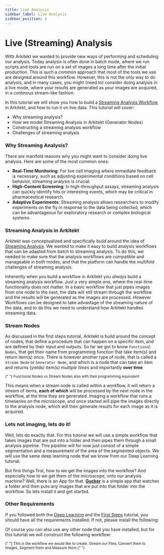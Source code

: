 ```yaml
---
title: Live Analysis
sidebar_label: Live Analysis
sidebar_position: 4
---
```



# Live (Streaming) Analysis

With Arkitekt we wanted to provide new ways of performing and scheduling our analysis. Today analysis is often done in
batch mode, where we run scripts and tools are run on a set of images a long time after the initial production. This is such a common approach that
most of the tools we use are designed around this workflow. However, this is not the only way to do analysis, and in many
cases, you might (need to) consider doing analysis in a live mode, where your results are generated as your images are acquired, in
a continous stream-like fashion.

In this tutorial we will show you how to build a [Streaming Analysis Workflow](/docs/design/real-time) in Arkitekt, and how to run it on live data.
This tutorial will cover:

- Why streaming analysis?
- How we model Streaming Analysis in Arkitekt (Generator Nodes)
- Constructing a streaming analysis workflow
- Challenges of streaming analysis

### Why Streaming Analysis?

There are manifold reasons why you might want to consider doing live analysis. Here are some of the most common ones:

- **Real-Time Monitoring**: For live cell imaging where immediate feedback is necessary, such as adjusting experimental conditions based on cell behavior, streaming analysis is crucial.
- **High-Content Screening**: In high-throughput assays, streaming analysis can quickly identify hits or interesting events, which may be critical in pharmaceutical research.
- **Adaptive Experiments**: Streaming analysis allows researchers to modify experiments on the fly in response to the data being collected, which can be advantageous for exploratory research or complex biological systems.

### Streaming Analysis in Arkitekt

Arkitekt was conceptualized and specifically build around the idea of [Streaming Analysis](/docs/design/real-time). We wanted to make it easy to build analysis workflows that can
be adapted from batch to streaming analysis. To do this, we needed to make sure that the analysis workflows are compatible and manageable in both modes, and that the platform can handle the multifold challenges of streaming analysis.

Inherently when you build a workflow in Arkitekt you _always_ build a streaming analysis workflow. Just a very simple one, where the real-time functionality does not matter. In a basic workflow
that just pipes images from one node to the next, the data will still stream through the workflow and the results will be generated as the images are processed.
However Workflows can be designed to take advantage of the streaming nature of the data, and to do this we need to understand how Arkitekt handles streaming data.

### Stream Nodes

As discussed in the first steps tutorial, Arkitekt is build around the concept of nodes, that define a procedure that can happen on a specific item, and are defined by their input and outputs.
So far we got to know `Functional Nodes`, that get their name from programming function that take item(s) and return item(s) _once_. There is however another type of node, that is called a `Stream Node` or `Generator Node`,
and which is a node that can take an item and returns (yields) item(s) _multiple times_ and importantly **over time**

<Image img={thumbnail} />
<div className="text-gray-400 mb-2">
  <small>
    {" "}
    Functional Nodes vs Stream Nodes also with their programming equivalent
  </small>
</div>

This means when a stream node is called within a workflow, it will return a stream of items, **each of which** will be processed by the next node in the workflow, at the time they are generated.
Imaging a workflow that runs a timeseries on the microscope, and once started will pipe the images directly to the analysis node, which will then generate results for each image as it is acquired.

### Lets not imaging, lets do it!

Well, lets do exactly that. For this tutorial we will use a simple workflow that takes images that are put into a folder and then pipes them through a small analysis
pipeline. This pipeline will for now just consist of a simple segmentation and a measurement of the area of the segmented objects. We will use the same deep learning
node that we know from our Deep Learning tutorial.

But first things first, how to we get the images into the workflow? And especially how to we get them of the microscope, onto our analysis machine? Well, there is an App
for that. [**Gucker**](/docs/apps/standalones/gucker) is a simple app that watches a folder and then puts any images that are put into that folder into the workflow. So lets install it
and get started.

### Other Requirements

If you followed both the [Deep Learning](/docs/introduction/advanced/deep_learning) and the [First Steps](/docs/introduction/first_steps/interface) tutorial,
you should have all the requirements installed. If not, please install the following:

<div className="flex flex-row gap-2">
  <InstallRepoButton repo={"omero"} user={"arkitektio-apps"} branch={"master"} />
  <InstallRepoButton repo={"reaktor"} user={"arkitektio-apps"} branch={"master"} />
  <InstallRepoButton repo={"segmentor"} user={"arkitektio-apps"} branch={"master"} />
</div>

Of course you can also use any other node that you have installed, but for this tutorial we will construct the following
workflow:

<DisplayWorkflow flow={liveAnalysis} />
<div className="text-gray-400 mb-2">
  <small>
    {" "}
    This is the workflow we would like to create. Stream our Files, Convert them
    to Images, Segment them and Measure them.{" "}
  </small>
</div>
